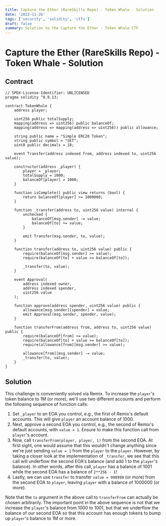 ```yaml
---
title: Capture the Ether (RareSkills Repo) - Token Whale - Solution
date: '2023-11-26'
tags: ['security', 'solidity', 'ctfs']
draft: false
summary: Solution to the Capture the Ether - Token Whale CTF
---
```


# Capture the Ether (RareSkills Repo) - Token Whale - Solution

## Contract

```solidity
// SPDX-License-Identifier: UNLICENSED
pragma solidity ^0.8.13;

contract TokenWhale {
    address player;

    uint256 public totalSupply;
    mapping(address => uint256) public balanceOf;
    mapping(address => mapping(address => uint256)) public allowance;

    string public name = "Simple ERC20 Token";
    string public symbol = "SET";
    uint8 public decimals = 18;

    event Transfer(address indexed from, address indexed to, uint256 value);

    constructor(address _player) {
        player = _player;
        totalSupply = 1000;
        balanceOf[player] = 1000;
    }

    function isComplete() public view returns (bool) {
        return balanceOf[player] >= 1000000;
    }

    function _transfer(address to, uint256 value) internal {
        unchecked {
            balanceOf[msg.sender] -= value;
            balanceOf[to] += value;
        }

        emit Transfer(msg.sender, to, value);
    }

    function transfer(address to, uint256 value) public {
        require(balanceOf[msg.sender] >= value);
        require(balanceOf[to] + value >= balanceOf[to]);

        _transfer(to, value);
    }

    event Approval(
        address indexed owner,
        address indexed spender,
        uint256 value
    );

    function approve(address spender, uint256 value) public {
        allowance[msg.sender][spender] = value;
        emit Approval(msg.sender, spender, value);
    }

    function transferFrom(address from, address to, uint256 value) public {
        require(balanceOf[from] >= value);
        require(balanceOf[to] + value >= balanceOf[to]);
        require(allowance[from][msg.sender] >= value);

        allowance[from][msg.sender] -= value;
        _transfer(to, value);
    }
}
```

## Solution

This challenge is conveniently solved via Remix. To increase the `player`'s token balance to 1M (or more), we'll use two different accounts and perform the following sequence of function calls:

1. Set `_player` to an EOA you control, e.g., the first of Remix's default accounts. This will give `player` an account balance of 1000.
2. Next, approve a second EOA you control, e.g., the second of Remix's default accounts, with `value = 1`. Ensure to make this function call from `player`'s account.
3. Now, call `transferFrom(player, player, 1)` from the second EOA. At first sight, one would assume that this wouldn't change anything since we're just sending `value = 1` from the `player` to the `player`. However, by taking a closer look at the implementation of `_transfer`, we see that this call will underflow the second EOA's balance (and add 1 to the `player`'s balance). In other words, after this call, `player` has a balance of 1001 while the second EOA has a balance of `2**256 - 1`!
4. Lastly, we can use `transfer` to transfer `value = 998999` (or more) from the second EOA to `player`, leaving `player` with a balance of 1000000 (or more).

Note that the `to` argument in the above call to `transferFrom` can actually be chosen arbitrarily. The important point in the above sequence is not that we increase the `player`'s balance from 1000 to 1001, but that we underflow the balance of our second EOA so that this account has enough tokens to bump up `player`'s balance to 1M or more.
